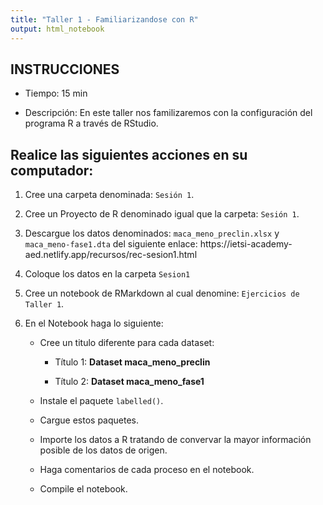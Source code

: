 ```yaml
---
title: "Taller 1 - Familiarizandose con R"
output: html_notebook
---
```


## INSTRUCCIONES

- Tiempo: 15 min

- Descripción: En este taller nos familizaremos con la configuración del programa R a través de RStudio.

## Realice las siguientes acciones en su computador:

1) Cree una carpeta denominada: `Sesión 1`.

3) Cree un Proyecto de R denominado igual que la carpeta: `Sesión 1`.

4) Descargue los datos denominados: `maca_meno_preclin.xlsx` y `maca_meno-fase1.dta` del siguiente enlace: https://ietsi-academy-aed.netlify.app/recursos/rec-sesion1.html

5) Coloque los datos en la carpeta `Sesion1`

6) Cree un notebook de RMarkdown al cual denomine: `Ejercicios de Taller 1`.

7) En el Notebook haga lo siguiente:

    - Cree un titulo diferente para cada dataset:
    
        + Título 1: **Dataset maca_meno_preclin**
        
        + Título 2: **Dataset maca_meno_fase1**
        
    - Instale el paquete `labelled()`.
    
    - Cargue estos paquetes.
    
    - Importe los datos a R tratando de convervar la mayor información posible de los datos de origen.
    
    - Haga comentarios de cada proceso en el notebook.
    
    - Compile el notebook.
